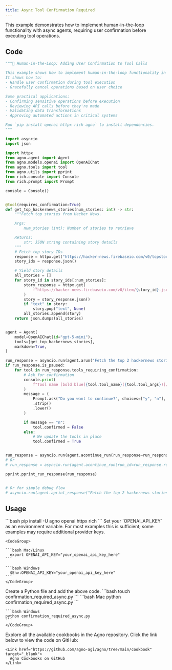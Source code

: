 ```yaml
---
title: Async Tool Confirmation Required
---
```


This example demonstrates how to implement human-in-the-loop functionality with async agents, requiring user confirmation before executing tool operations.

## Code

```python confirmation_required_async.py
"""🤝 Human-in-the-Loop: Adding User Confirmation to Tool Calls

This example shows how to implement human-in-the-loop functionality in your Agno tools.
It shows how to:
- Handle user confirmation during tool execution
- Gracefully cancel operations based on user choice

Some practical applications:
- Confirming sensitive operations before execution
- Reviewing API calls before they're made
- Validating data transformations
- Approving automated actions in critical systems

Run `pip install openai httpx rich agno` to install dependencies.
"""

import asyncio
import json

import httpx
from agno.agent import Agent
from agno.models.openai import OpenAIChat
from agno.tools import tool
from agno.utils import pprint
from rich.console import Console
from rich.prompt import Prompt

console = Console()


@tool(requires_confirmation=True)
def get_top_hackernews_stories(num_stories: int) -> str:
    """Fetch top stories from Hacker News.

    Args:
        num_stories (int): Number of stories to retrieve

    Returns:
        str: JSON string containing story details
    """
    # Fetch top story IDs
    response = httpx.get("https://hacker-news.firebaseio.com/v0/topstories.json")
    story_ids = response.json()

    # Yield story details
    all_stories = []
    for story_id in story_ids[:num_stories]:
        story_response = httpx.get(
            f"https://hacker-news.firebaseio.com/v0/item/{story_id}.json"
        )
        story = story_response.json()
        if "text" in story:
            story.pop("text", None)
        all_stories.append(story)
    return json.dumps(all_stories)


agent = Agent(
    model=OpenAIChat(id="gpt-5-mini"),
    tools=[get_top_hackernews_stories],
    markdown=True,
)

run_response = asyncio.run(agent.arun("Fetch the top 2 hackernews stories"))
if run_response.is_paused:
    for tool in run_response.tools_requiring_confirmation:
        # Ask for confirmation
        console.print(
            f"Tool name [bold blue]{tool.tool_name}({tool.tool_args})[/] requires confirmation."
        )
        message = (
            Prompt.ask("Do you want to continue?", choices=["y", "n"], default="y")
            .strip()
            .lower()
        )

        if message == "n":
            tool.confirmed = False
        else:
            # We update the tools in place
            tool.confirmed = True


run_response = asyncio.run(agent.acontinue_run(run_response=run_response))
# Or
# run_response = asyncio.run(agent.acontinue_run(run_id=run_response.run_id))

pprint.pprint_run_response(run_response)


# Or for simple debug flow
# asyncio.run(agent.aprint_response("Fetch the top 2 hackernews stories"))
```

## Usage

<Steps>
  <Snippet file="create-venv-step.mdx" />

  <Step title="Install libraries">
    ```bash
    pip install -U agno openai httpx rich
    ```
  </Step>

   <Step title="Export your OpenAI API key">
    Set your `OPENAI_API_KEY` as an environment variable. For most examples this is sufficient; some examples may require additional provider keys.

    <CodeGroup>

    ```bash Mac/Linux
      export OPENAI_API_KEY="your_openai_api_key_here"
    ```

    ```bash Windows
      $Env:OPENAI_API_KEY="your_openai_api_key_here"
    ```
    </CodeGroup> 
  </Step>

  <Step title="Create a Python file">
    Create a Python file and add the above code.
    ```bash
    touch confirmation_required_async.py
    ```
  </Step>

  <Step title="Run Agent">
    <CodeGroup>
    ```bash Mac
    python confirmation_required_async.py
    ```
    
    ```bash Windows
    python confirmation_required_async.py
    ```
    </CodeGroup>
  </Step>

  <Step title="Find All Cookbooks">
    Explore all the available cookbooks in the Agno repository. Click the link below to view the code on GitHub:

    <Link href="https://github.com/agno-agi/agno/tree/main/cookbook" target="_blank">
      Agno Cookbooks on GitHub
    </Link>
  </Step>
</Steps>